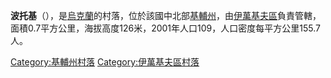 {{coord|51|7|44|N|29|57|28|E|scale:30000|display=title}}

'''波托基'''（{{lang-uk|Потоки}}），是[[烏克蘭|烏克蘭]]的村落，位於該國中北部[[基輔州|基輔州]]，由[[伊萬基夫區|伊萬基夫區]]負責管轄，面積0.7平方公里，海拔高度126米，2001年人口109，人口密度每平方公里155.7人。

{{DEFAULTSORT:Потоки}}
[[Category:基輔州村落|Category:基輔州村落]]
[[Category:伊萬基夫區村落|Category:伊萬基夫區村落]]


{{Kiev-geo-stub}}